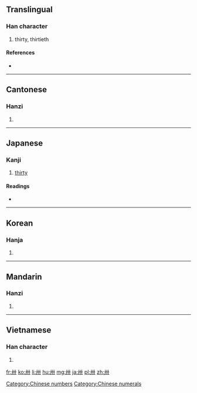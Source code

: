 ==Translingual==

===Han character===
{{Han char|rn=24|rad=十|as=02|sn=4|four=4400<sub>0</sub>|canj=廿十 (TJ)}}

# thirty, thirtieth

====References====
* {{Han ref|kx=0156.010|dkj=02700|dj=0353.020|hdz=10059.030|uh=5345|ud=21317|bh=A4CA|bd=42186}}

[[Category:Chinese numbers]]
[[Category:Chinese numerals]]
----

==Cantonese==

===Hanzi===
{{yue-hanzi|jyut=|y=sa1}}

# {{defn|Cantonese|sort=十02}}

----

==Japanese==

===Kanji===
{{ja-kanji|grade=|rs=十02}}

# [[thirty]]

====Readings====
* {{ja-readings|on=[[そう]] (sō)|kun=[[さんじゅう]] (sanjuu)}}

----

==Korean==

===Hanja===
{{ko-hanja|hangeul=삽|rv=sap|mr=sap}}

# {{defn|Korean|sort=十02}}

----

==Mandarin==

===Hanzi===
{{cmn-hanzi|pin=[[sà]] ([[sa4]])|wg=sa<sup>4</sup>}}

# {{defn|Mandarin|sort=十02}}

----

==Vietnamese==

===Han character===
{{vi-hantu|[[tạp]], [[nẫm]]|rs=十02}}

# {{defn|Vietnamese|sort=十02}}

[[fr:卅]]
[[ko:卅]]
[[li:卅]]
[[hu:卅]]
[[mg:卅]]
[[ja:卅]]
[[pl:卅]]
[[zh:卅]]